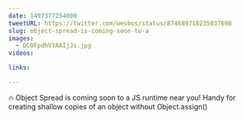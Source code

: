 ```yaml
---
date: 1497377254000
tweetURL: https://twitter.com/wesbos/status/874689718235037698
slug: object-spread-is-coming-soon-to-a
images:
  - DCOFpdhVYAAIjJs.jpg
videos:

links:

---
```

🔥 Object Spread is coming soon to a JS runtime near you! Handy for creating shallow copies of an object without Object.assign()
